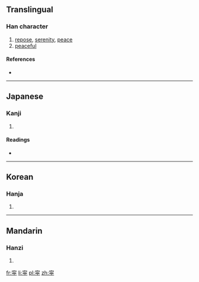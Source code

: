 {{also|寧}}
==Translingual==

===Han character===
{{Han char|rn=40|rad=宀|as=10|sn=13|four=|canj=十心月弓 (JPBN), X十心月弓 (XJPBN)}}

# [[repose]], [[serenity]], [[peace]]
# [[peaceful]]

====References====
* {{Han ref|kx=0290.121|dkj=07277|hdz=20941.051|uh=5BDC|ud=23516}}

----

==Japanese==

===Kanji===
{{ja-kanji|grade=|rs=宀10}}

# {{defn|lang=ja|sort=宀10}}

====Readings====
* {{ja-readings|on=[[ねい]] (nei), [[にょう]] (nyō)|kun=[[やすい]] (yasui), [[むしろ]] (mushiro), [[なんぞ]] (nanzo)}}

----

==Korean==

===Hanja===
{{ko-hanja|hangeul=[[녕]]|rv=nyeong|mr=nyŏng}}

# {{defn|lang=ko|sort=宀10}}

----

==Mandarin==

===Hanzi===
{{cmn-hanzi|pin=[[níng]] ([[ning2]])|wg=ning<sup>2</sup>}}

# {{defn|lang=cmn|sort=宀10}}

[[fr:寜]]
[[li:寜]]
[[pl:寜]]
[[zh:寜]]